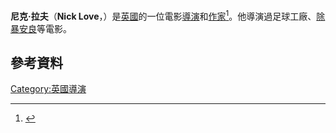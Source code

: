 {{Infobox person
| image        = 
| caption      = Nick Love attends [[The_Firm|The Firm]] UK premiere held at the Vue West End on 10 September 2009 in London, England. 
| birth_date   = {{Birth date and age|1969|12|24|df=y}}
| birth_place  = 英國英格蘭[[倫敦|倫敦]]
| birth_name   = Nick Love
| spouse       = {{marriage|[[Patsy_Palmer|Patsy Palmer]]|1998|May 2000}}
| children     = 
| occupation   = 製作人，作家
| religion     = [[基督教|基督教]]
| networth     = 
| years_active = 1995–2012
}}
'''尼克·拉夫'''（'''Nick Love'''，{{bd|1969年|12月24日}}）是[[英國|英國]]的一位電影[[導演|導演]]和[[作家|作家]]<ref>{{cite news| title =Nick Love to make The Sweeney film?| newspaper =Belfast Telegraph| date =29 January 2010| url =http://www.belfasttelegraph.co.uk/breaking-news/entertainment/nick-love-to-make-the-sweeney-film-14658444.html| accessdate =14 July 2012| archive-date =2010-01-31| archive-url =https://web.archive.org/web/20100131085143/http://www.belfasttelegraph.co.uk/breaking-news/entertainment/nick-love-to-make-the-sweeney-film-14658444.html| dead-url =no}}</ref>。他導演過足球工廠、[[除暴安良_(電影)|除暴安良]]等電影。
==參考資料==
{{reflist}}
[[Category:英國導演|Category:英國導演]]